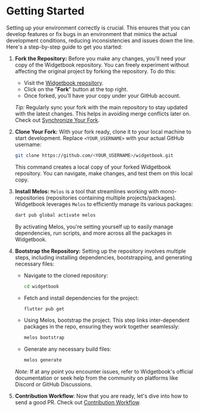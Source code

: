# Getting Started

Setting up your environment correctly is crucial. This ensures that you can
develop features or fix bugs in an environment that mimics the actual
development conditions, reducing inconsistencies and issues down the line.
Here's a step-by-step guide to get you started:

1. **Fork the Repository:** Before you make any changes, you'll need your copy
   of the Widgetbook repository. You can freely experiment without affecting the
   original project by forking the repository. To do this:

   - Visit the
     [Widgetbook repository](https://github.com/widgetbook/widgetbook).
   - Click on the "**Fork**" button at the top right.
   - Once forked, you'll have your copy under your GitHub account.

   _Tip:_ Regularly sync your fork with the main repository to stay updated with
   the latest changes. This helps in avoiding merge conflicts later on. Check
   out [Synchronize Your Fork](/contribution/sync-your-fork).

2. **Clone Your Fork:** With your fork ready, clone it to your local machine to
   start development. Replace `<YOUR_USERNAME>` with your actual GitHub
   username:

   ```bash
   git clone https://github.com/<YOUR_USERNAME>/widgetbook.git
   ```

   This command creates a local copy of your forked Widgetbook repository. You
   can navigate, make changes, and test them on this local copy.

3. **Install Melos:** `Melos` is a tool that streamlines working with
   mono-repositories (repositories containing multiple projects/packages).
   Widgetbook leverages `Melos` to efficiently manage its various packages:

   ```bash
   dart pub global activate melos
   ```

   By activating Melos, you're setting yourself up to easily manage
   dependencies, run scripts, and more across all the packages in Widgetbook.

4. **Bootstrap the Repository:** Setting up the repository involves multiple
   steps, including installing dependencies, bootstrapping, and generating
   necessary files:

   - Navigate to the cloned repository:

     ```bash
     cd widgetbook
     ```

   - Fetch and install dependencies for the project:

     ```bash
     flutter pub get
     ```

   - Using Melos, bootstrap the project. This step links inter-dependent
     packages in the repo, ensuring they work together seamlessly:

     ```bash
     melos bootstrap
     ```

   - Generate any necessary build files:

     ```bash
     melos generate
     ```

   _Note:_ If at any point you encounter issues, refer to Widgetbook's official
   documentation or seek help from the community on platforms like Discord or
   GitHub Discussions.

5. **Contribution Workflow**: Now that you are ready, let's dive into how to
   send a good PR. Check out [Contribution Workflow](/contribution/workflow).
